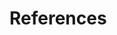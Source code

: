 # References {.unnumbered}

::: {#refs}
:::

::: {.content-visible when-format="pdf"}

\printindex

:::
